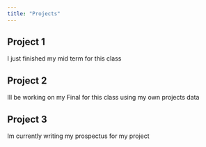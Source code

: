 ```yaml
---
title: "Projects"
---
```


## Project 1

I just finished my mid term for this class

## Project 2

Ill be working on my Final for this class using my own projects data

## Project 3

Im currently writing my prospectus for my project 
